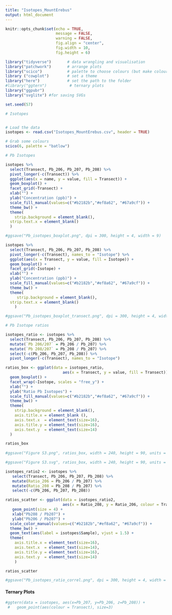 ---
title: "Isotopes_MountErebus"
output: html_document
---

```{r setup, include=FALSE}
knitr::opts_chunk$set(echo = TRUE,
                      message = FALSE, 
                      warning = FALSE,
                      fig.align = "center",
                      fig.width = 10,
                      fig.height = 6)
```


```{r}
library("tidyverse")       # data wrangling and visualisation
library("patchwork")       # arrange plots
library("scico")           # palette to choose colours (but make colours consistent troughout the document)
library ("cowplot")        # set a theme
library("here")            # set the path to the folder 
#library("ggtern")          # ternary plots
library("ggpubr")
library("svglite") #for saving SVGs

set.seed(57)
```


```{r}
# Isotopes


# Load the data
isotopes <- read.csv("Isotopes_MountErebus.csv", header = TRUE)

# Grab some colours
scico(6, palette = "batlow")

# Pb Isotopes

isotopes %>%
  select(Transect, Pb_206, Pb_207, Pb_208) %>%
  pivot_longer(-c(Transect)) %>%
  ggplot(aes(x = name, y = value, fill = Transect)) +
  geom_boxplot() +
  facet_grid(~Transect) +
  xlab("") +
  ylab("Concentration (ppb)") +
  scale_fill_manual(values=c("#b2182b","#ef8a62", "#67a9cf")) +
  theme_bw() +
  theme(
    strip.background = element_blank(),
  strip.text.x = element_blank()
  )

#ggsave("Pb_isotopes_boxplot.png", dpi = 300, height = 4, width = 9)
```


```{r}
isotopes %>%
  select(Transect, Pb_206, Pb_207, Pb_208) %>%
  pivot_longer(-c(Transect), names_to = "Isotope") %>%
  ggplot(aes(x = Transect, y = value, fill = Isotope)) +
  geom_boxplot() +
  facet_grid(~Isotope) +
  xlab("") +
  ylab("Concentration (ppb)") +
  scale_fill_manual(values=c("#b2182b","#ef8a62", "#67a9cf")) +
  theme_bw() +
  theme(
     strip.background = element_blank(),
  strip.text.x = element_blank()
    )

#ggsave("Pb_isotopes_boxplot_transect.png", dpi = 300, height = 4, width = 9)
```


```{r}
# Pb Isotope ratios

isotopes_ratio <- isotopes %>%
  select(Transect, Pb_206, Pb_207, Pb_208) %>%
  mutate(`Pb 206/207` = Pb_206 / Pb_207) %>%
  mutate(`Pb 208/207` = Pb_208 / Pb_207) %>% 
  select(-c(Pb_206, Pb_207, Pb_208)) %>% 
  pivot_longer(-c(Transect), names_to = "Isotope")

ratios_box <- ggplot(data = isotopes_ratio, 
                         aes(x = Transect, y = value, fill = Transect)) +
  geom_boxplot() +
  facet_wrap(~Isotope, scales = "free_y") +
  xlab("") +
  ylab("Ratio Pb Isotopes") +
  scale_fill_manual(values=c("#b2182b","#ef8a62", "#67a9cf")) +
  theme_bw() +
  theme(
    strip.background = element_blank(),
    axis.title.x = element_blank (),
    axis.text.x  = element_text(size=16),
    axis.title.y = element_text(size=16),
    axis.text.y  = element_text(size=14)
  )

ratios_box
  
#ggsave("Figure S3.png", ratios_box, width = 240, height = 90, units = "mm",dpi = 300)

#ggsave("Figure S3.svg", ratios_box, width = 240, height = 90, units = "mm",dpi = 300)
```


```{r}

isotopes_ratio2 <- isotopes %>%
   select(Transect, Pb_206, Pb_207, Pb_208) %>%
   mutate(Ratio_206 = Pb_206 / Pb_207) %>%
   mutate(Ratio_208 = Pb_208 / Pb_207) %>% 
   select(-c(Pb_206, Pb_207, Pb_208))

ratios_scatter <- ggplot(data = isotopes_ratio2,
                         aes(x = Ratio_208, y = Ratio_206, colour = Transect)) +
   geom_point(size = 4) +
   xlab("Pb208 / Pb207") +
   ylab("Pb206 / Pb207") +
  scale_color_manual(values=c("#b2182b","#ef8a62", "#67a9cf")) +
  theme_bw() +
  geom_text(aes(label = isotopes$Sample), vjust = 1.5) +
  theme( 
    axis.title.x = element_text(size=16),
    axis.text.x  = element_text(size=14),
    axis.title.y = element_text(size=16),
    axis.text.y  = element_text(size=14)
    )

ratios_scatter

#ggsave("Pb_isotopes_ratio_correl.png", dpi = 300, height = 4, width = 8)

```

#### Ternary Plots

```{r}

#ggtern(data = isotopes, aes(x=Pb_207, y=Pb_206, z=Pb_208)) +
 #   geom_point(aes(colour = Transect), size=3)
 
  
```
